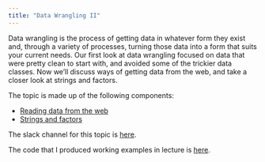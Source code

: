```yaml
---
title: "Data Wrangling II"
---
```


Data wrangling is the process of getting data in whatever form they exist and, through a variety of processes, turning those data into a form that suits your current needs. Our first look at data wrangling focused on data that were pretty clean to start with, and avoided some of the trickier data classes. Now we'll discuss ways of getting data from the web, and take a closer look at strings and factors.

The topic is made up of the following components:

* [Reading data from the web](reading_data_from_the_web.html)
* [Strings and factors](strings_and_factors.html)

The slack channel for this topic is [here](https://p8105-fall2018.slack.com/messages/CCC345PM5).

The code that I produced working examples in lecture is [here](https://github.com/P8105/data_wrangling_ii).

